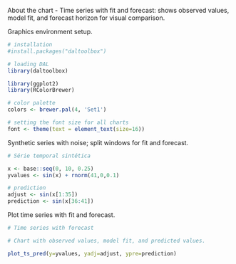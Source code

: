 About the chart
- Time series with fit and forecast: shows observed values, model fit, and forecast horizon for visual comparison.

Graphics environment setup.
```r
# installation 
#install.packages("daltoolbox")

# loading DAL
library(daltoolbox) 
```

```r
library(ggplot2)
library(RColorBrewer)

# color palette
colors <- brewer.pal(4, 'Set1')

# setting the font size for all charts
font <- theme(text = element_text(size=16))
```

Synthetic series with noise; split windows for fit and forecast.
```r
# Série temporal sintética

x <- base::seq(0, 10, 0.25)
yvalues <- sin(x) + rnorm(41,0,0.1)
```

```r

# prediction
adjust <- sin(x[1:35])
prediction <- sin(x[36:41])
```

Plot time series with fit and forecast.
```r
# Time series with forecast

# Chart with observed values, model fit, and predicted values. 

plot_ts_pred(y=yvalues, yadj=adjust, ypre=prediction)
```

